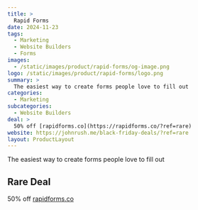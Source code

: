 ```yaml
---
title: >
  Rapid Forms
date: 2024-11-23
tags:
  - Marketing
  - Website Builders
  - Forms
images:
  - /static/images/product/rapid-forms/og-image.png
logo: /static/images/product/rapid-forms/logo.png
summary: >
  The easiest way to create forms people love to fill out
categories:
  - Marketing
subcategories:
  - Website Builders
deal: >
  50% off [rapidforms.co](https://rapidforms.co/?ref=rare)
website: https://johnrush.me/black-friday-deals/?ref=rare
layout: ProductLayout
---
```

The easiest way to create forms people love to fill out

## Rare Deal

50% off [rapidforms.co](https://rapidforms.co/?ref=rare)
